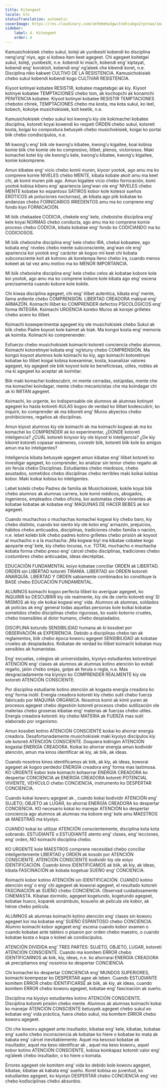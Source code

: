 ```yaml
---
title: Kitengeet
locale: kln
statusTranslation: automatic
coverImage: https://res.cloudinary.com/xmfm6mhw3gwctndtcubgx2rptnae/image/upload/v1740337243/small_cover_educacion_fundamental_a051170f1c.webp
sidebar:
    label: 4. Kitengeet
    order: 4
---
```

Kamusichokisiek chebo sukul, koleji ak yunibesiti kobendi ko disciplina neng’ung’ niyo, ago si kobwa itam keet agegeet.  Chi agegeet koitetgei sukul, koleji, yunibesiti, n.e. kobendi ki miach, kobendi eng’ kiptayat, kobendi eng’ koroktoit, kobendi eng’ ng’aleek che kibendi koret, n.e.  Disciplina niko kakwet CULTIVO DE LA RESISTENCIA. Kamusichokisiek chebo sukul kobendi kobendi kogo CULTIVAR  RESISTENCIA.

Kiyoot kotinyei kobatee RESISTIR, kobatee magetabgei ak kiy. Kiyoot kotinyei kobatee TEMPTACIONES chebo tom, ak kochopchi ak konamchi PENITENCIA kobatee. Kiyoot kotinyei kobatee  RESISTIR TEMPTACIONES chebotoi chirek, TEMPTACIONES chebo ma kosta, ma kota sukul, ko leel, kobech, kokolye musichokisiek, koit keetik, n.e.

Kamusichokisiek chebo sukul koi kwong’u kiy ole kokimachei kobatee disciplina, kotoreti koyai kowendi ko respeti ORDEN chebo sukul, kotoreti kosta, koigai ko compostura betusyek chebo musichokisiek, koigai ko portai biik chebo condiscípulos, n.e.

Mi kwong’u eng’ biik ole kwong’u kibatee, kwong’u kigaitee, koai kobisa komie biik che komie ole ko compresivo, lilibet, plenos, victoriosos. Maki komachei kotei kiy ole kwong’u kele, kwong’u kibatee, kwong’u kigaitee, komie kokomprene.

Amun kibatee eng’ vicio chebo komii muren,  kiyoor yootok, ago amu ma ko comprene komie NIVELES chebo MENTE,  kibata kobate akoit amu ma keet chi, ak komii muren piik ago. Amun kigaitee vicio chebo fornicación, komi yootok kobisa kiberu eng’ apariencia (ang’wan ole eng’ NIVELES chebo MENTE kobatae ko espantoso SÁTIROS kobor kole kotesoi sueños ERÓTICOS ak poluciones nocturnas), ak kibata ago piik kobatae ko andanzas chebo FORNICARIOS IRREDENTOS amu ma ko comprene eng’ fondo  kiyo FORNICACIÓN.

Mi biik chekaatee CODICIA, chekele eng’ kele, cheboishe disciplina eng’ kele koyai NORMAS chebo conducta, ago amu ma ko comprene komie proceso chebo CODICIA, kibata kobatae eng’ fondo ko CODICIANDO ma ko CODICIOSOS.

Mi biik cheboishe disciplina eng’ kele chebo IRA, chekai kobaatee, ago kobata eng’ niveles chebo mente subconsciente, ang’wan ole eng’ apariencia koi yootok eng’ carácter ak kogoo mii keet chi kobata subconsciente koit ak kotrono ak korelampa lleno chebo ira, cuando menos kokeet ak tal vez amu motivo ma ko MENOR IMPORTANCIA.

Mi biik cheboishe disciplina eng’ kele chebo celos ak kobatae kobore kole koi yootok, ago amu ma ko comprene kobore kole kibata ago eng’ escena precisamenta cuando kobore kole kokile.

Chi kiwaa disciplina agegeet, chi eng’ lilibet autentica, kibata eng’ mente, llama ardiente chebo COMPRENSIÓN. LIBERTAD CREADORA makiyai eng’ ARMAZÓN. Koimachi lilibet ko COMPRENDER defectos PSICOLÓGICOS eng’ forma INTEGRA. Koimachi URGENCIA korebo Muros ak korojei grilletes chebo acero ko lilibet.

Koimachi kosexperimentai agegeet kiy ole musichokisiek chebo Sukul ak biik chebo  Padre koyoot kole kaimet ak biak. Ma kongoi kosta eng’ memoria ak koimita. Koimachi ko comprenender.

Esfuerzo chebo musichokisiek koimachi kotoreti conciencia chebo alumnos. Koimachi kotoretinyei kobata eng’ ng’etuny chebo COMPRENSIÓN. Ma kongoi koyoot alumnos kole koimachi ko kiy, ago koimachi kotoretinyei kobatae ko lilibet koigai kobisa koexaminar, kosta, koanalizar valores agegeet, kiy agegeet ole biik koyoot kole ko beneficiosas, utiles, nobles ak ma ki agegeet ko aceptar ak koimitar.

Biik maki komachei kodescubrir, mi mente cerradas, estúpidas, mente che ma komachei koindagar, mente chebo mecanicistas che ma koindagar chi ak ki IMITAN agegeet.

Koimachi, ko urgente, ko indispensable ole alumnos ak alumnas kotinyet agegeet ko hasta kotoreti AULAS kogoo de verdad ko lilibet kodescubrir, ko inquirir, ko comprender ak ma kiboreti eng’ Muros abyectos chebo prohibiciones, regaños ak disciplinas.

Amun kiyoot alumnos kiy ole koimachi ak ma koimachi kogwai ak ma ko komachei ko COMPRENDER ak ko experimentar, ¿DONDE kotoreti inteligencia? ¿CUÁL kotoreti kinyoor kiy ole kiyoot ki inteligencia? ¿De kiy kikoret kotoreti copasar exámenes, covestir biik, kotoreti biik kole ko amigos amun ma ko inteligentes?

Inteligencia kibata betusyek agegeet amun kibatae eng’ lilibet kotoreti ko investigar agegeet, ko comprender, ko analizar sin temor chebo regaño ak sin ferula chebo Disciplinas. Estudiantes chebo miedosos, chebo asustados, sometidos chebo disciplinas chebo terribles maki koikai kobisa kobor. Maki koikai kobisa ko inteligentes.

Lebet kolebi chebo Padres de familia ak Musichokisiek, kokile koyai biik chebo alumnos ak alumnas carrera, kole komii médicos, abogados, ingenieros, empleados chebo oficina, koi automatas chebo vivientes ak kobatae kobatae ak kobatae eng’ MAQUINAS DE HACER BEBES ak koi agegeet.

Cuando muchachos o muchachas komachei kogwai kiy chebo baro, kiy chebo distinto, cuando koi siento kiy ole kotoi eng’ armazón, prejuicios, hábitos chebo anticuados, disciplinas, tradiciones chebo familia o nación, n.e. lebet kolebi biik chebo padres kotino grilletes chebo prisión ak koyoot al muchacho o a la muchacha: ¡Ma kogwai kiy! ma kibatae cobatee kogo apoyarte eng’ kele, kiy chebo locuras, n.e. TOTAL muchacho o muchacha kobata forma chebo preso eng’ cárcel chebo disciplinas, tradiciones chebo costumbres chebo anticuadas, ideas decrépitas.

EDUCACIÓN FUNDAMENTAL koiyo kobatae conciliar ORDEN ak LIBERTAD. ORDEN sin LIBERTAD kotoreti TIRANÍA. LIBERTAD sin ORDEN kotoreti ANARQUÍA. LIBERTAD Y ORDEN sabiamente combinados ko constituye la BASE chebo EDUCACIÓN FUNDAMENTAL.

ALUMNOS koimachi kogoo perfecta lilibet ko averiguar agegeet, ko INQUIRIR ko DESCUBRIR kiy ole realmente, kiy ole de cierto kotoreti eng’ SI MISMOS ak kiy ole koikai kogwai eng’ vida. Alumnos ak alumnas, soldados ak policías ak eng’ general todas aquellas personas kole koikai kobatae sometidos chebo disciplinas chebo rigurosas, ko suelo kotorno crueles, chebo insensibles al dolor humano, chebo despiadados.

DISCIPLINA kotundo SENSIBILIDAD humana ak ki kosobet por OBSERVACIÓN ak EXPERIENCIA. Debido a disciplinas chebo tan ak reglamentos, biik chebo época koworu agegeet SENSIBILIDAD ak kobatae crueles ak despiadados. Koibatae de verdad ko lilibet koimachi kobatae muy sensibles ak humanistas.

Eng’ escuelas, colegios ak universidades, kiyoiyo estudiantes kotoretinyei ATENCIÓN eng’ clases ak alumnos ak alumnas kotino atención ko evitati regaño, jalón chebo orejas, golpe ak ferula o regla, n.e. Mas desgraciadamente ma kiyoiyo ko COMPRENDER REALMENTE kiy ole kotoreti ATENCIÓN CONSCIENTE.

Por disciplina estudiante kotino atención ak kogasta energía creadora ko eng’ forma inútil. Energía creadora kotoreti kiy chebo sutil chebo fuerza fabricado por MAQUINA ORGÁNICA. Nosotros komii ak kimii yuren ak procesos agegeet chebo digestión kotoreti procesos chebo sutilización ole materias chebo groseras kibatae eng’ materias ak fuerzas chebo utiles. Energía creadora kotoreti: kiy chebo MATERIA ak FUERZA mas sutil elaborado por organismo.

Amun kosobet kotino ATENCIÓN CONSCIENTE koikai ko ahorrar energía creadora. Desafortunadamente musichokisiek maki kiyoiyo discípulos kiy ole kotoreti ATENCIÓN CONSCIENTE. Doquiera kidirigim ATENCIÓN kogastai ENERGÍA CREADORA. Koikai ko ahorrar energía amun kodividir atención, amun ma kinos identificar ak kiy, ak biik, ak ideas.

Cuando nosotros kinos identificamos ak biik, ak kiy, ak ideas, koworai agegeet ak kogoo perdedoi ENERGÍA creadora eng’ forma mas lastimosa. KO URGENTE kobor kole koimachi kohaorrar ENERGÍA CREADORA ko despertar CONCIENCIA ak ENERGÍA CREADORA kotoreti POTENCIAL VIVIENTE, VEHÍCULO chebo CONCIENCIA, instrumento ko DESPERTAR CONCIENCIA.

Cuando kokai koworu agegeet ak , cuando kokai kodividir ATENCIÓN eng’ SUJETO; OBJETO ak LUGAR, ko ahorrai ENERGÍA CREADORA ko despertar CONCIENCIA. KO necesario kokai ko manejar ATENCIÓN ko despertar conciencia ago alumnos ak alumnas ma kobore eng’ kele amu MAESTROS ak MAESTRAS ma kiyoiyo.

CUANDO kokai ko utilizar ATENCIÓN conscientemente, disciplina kota kota sobrando. ESTUDIANTE o ESTUDIANTE atento eng’ clases, eng’ lecciones, eng’ orden, NO koimachi disciplina chebo.

KO URGENTE kole MAESTROS comprene necesidad chebo conciliar inteligentemente LIBERTAD y ORDEN ak kosobi por ATENCIÓN CONSCIENTE. ATENCIÓN CONSCIENTE kodividir kiy ole коiyo IDENTIFICACIÓN. Cuando kinos IDENTIFICAMOS ak biik, ak kiy, ak ideas, kibata FASCINACIÓN ak kobata kogetuai SUEÑO eng’ CONCIENCIA.

Koimachi kobor kotino ATENCIÓN sin IDENTIFICACIÓN. CUANDO kotino atención eng’ o eng’ chi agegeet ak koworai agegeet, el resultado kotoreti FASCINACIÓN ak SUEÑO chebo CONCIENCIA. Observad cuidadosamente CINEMASTA. Kibatae dormido, agegeet kogetundo, kogetundo agegeet, kobatae hueco, koparek sonámbulo, kosueño ak película ole kobor, ak héroe chebo película.

ALUMNOS ak alumnas koimachi kotino atención eng’ clases sin koworu agegeet koi ma kobatae eng’ SUEÑO ESPANTOSO chebo CONCIENCIA. Alumno koimachi kobor agegeet eng’ escena cuando kobor examen o cuando kobatae ante tablero o pisaron por orden chebo maestro, o cuando kobatae kosta o kopa o koleel ak condiscípulos.

ATENCIÓN DIVIDIDA eng’ TRES PARTES: SUJETO, OBJETO, LUGAR, kotoreti ATENCIÓN CONSCIENTE. Cuando ma komitem ERROR chebo IDENTIFICARNOS ak biik, kiy, ideas, n.e. ko ahorrarai ENERGÍA CREADORA ak precipitamos eng’ nosotros ko despertar CONCIENCIA.

Chi komachei ko despertar CONCIENCIA eng’ MUNDOS SUPERIORES, koimachi koempezar ko DESPERTAR agee ak leben. Cuando ESTUDIANTE komitem ERROR chebo IDENTIFICARSE ak biik, ak kiy, ak ideas, cuando komitem ERROR chebo koworu agegeet, kobatae eng’ fascinación ak sueño.

Disciplina ma kiyoiyo estudiantes kotino ATENCIÓN CONSCIENTE. Disciplina kotoreti prisión chebo mente. Alumnos ak alumnas koimachi kokai ko manejar ATENCIÓN CONSCIENTE betusyek agegeet chebo sukul ко kobatae eng’ vida práctica, fuera chebo sukul, ma komitem ERROR chebo koworu agegeet.

Chi che koworu agegeet ante insultador, kibatae eng’ kele, kibatae, kobatae eng’ sueño chebo inconsciencia ak kobatae ko hiere o kobatae ko mata ak kabata eng’ cárcel inevitablemente. Aquel ma kesosoi kobatae ak insultador, aquel ma keso identificar ak , aquel ma keso koworu, aquel kobor kotino ATENCIÓN CONSCIENTE, kobisa koinkapaz kotoreti valor eng’ ng’aleek chebo insultador, o ko hiere o komata.

Errores agegeet ole komitem eng’ vida ko debido kole koworu agegeet, kibatae, kibatae ak kabata eng’ sueño. Koret kobisa ко juventud, ko estudiantes agegeet, ko kiyoiyo DESPERTAR chebo CONCIENCIA eng’ vez chebo kodisciplinas chebo absurdos.

